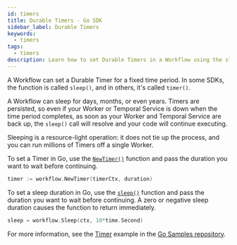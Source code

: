 ```yaml
---
id: timers
title: Durable Timers - Go SDK
sidebar_label: Durable Timers
keywords:
  - timers
tags:
  - timers
description: Learn how to set Durable Timers in a Workflow using the sleep() or NewTimer() functions in Go with Temporal. Timers persist through Worker and Temporal Service downtime.
---
```


A Workflow can set a Durable Timer for a fixed time period.
In some SDKs, the function is called `sleep()`, and in others, it's called `timer()`.

A Workflow can sleep for days, months, or even years.
Timers are persisted, so even if your Worker or Temporal Service is down when the time period completes, as soon as your Worker and Temporal Service are back up, the `sleep()` call will resolve and your code will continue executing.

Sleeping is a resource-light operation: it does not tie up the process, and you can run millions of Timers off a single Worker.

To set a Timer in Go, use the [`NewTimer()`](https://pkg.go.dev/go.temporal.io/sdk/workflow#NewTimer) function and pass the duration you want to wait before continuing.

```go
timer := workflow.NewTimer(timerCtx, duration)
```

To set a sleep duration in Go, use the [`sleep()`](https://pkg.go.dev/go.temporal.io/sdk/workflow#Sleep) function and pass the duration you want to wait before continuing.
A zero or negative sleep duration causes the function to return immediately.

```go
sleep = workflow.Sleep(ctx, 10*time.Second)
```

For more information, see the [Timer](https://github.com/temporalio/samples-go/tree/main/timer) example in the [Go Samples repository](https://github.com/temporalio/samples-go).
